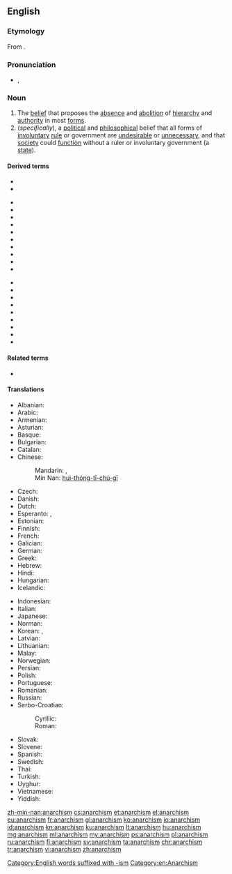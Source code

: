 ==English==
{{wikipedia}}
{{commons|Category:Anarchism}}
{{wikisource|Portal:Anarchism}}
{{wikibooks|Category:Anarchism}}

===Etymology===
From {{suffix|anarchy|ism|lang=en}}.

===Pronunciation===
* {{a|GenAm}} {{enPR|ʹănər'kĭzəm}}, {{IPA|/ˈænəɹˌkɪzəm/|lang=en}}

===Noun===
{{en-noun|-|s}}

# The [[belief]] that proposes the [[absence]] and [[abolition]] of [[hierarchy]] and [[authority]] in most [[form]]s.
# (''specifically''), a [[political]] and [[philosophical]] belief that all forms of [[involuntary]] [[rule]] or government are [[undesirable]] or [[unnecessary]], and that [[society]] could [[function]] without a ruler or involuntary government (a [[state]]).

====Derived terms====
* {{l|en|anarchist}}
* {{l|en|anarcho-}}
{{rel-top4|Names of anarchist schools containing the word "anarchism"}}
* {{l|en|black anarchism}}
* {{l|en|Christian anarchism}}
* {{l|en|collectivist anarchism}}
* {{l|en|egoist anarchism}}
* {{l|en|existentialist anarchism}}
* {{l|en|green anarchism}}
* {{l|en|individualist anarchism}}
* {{l|en|infoanarchism}}
* {{l|en|insurrectionary anarchism}}
* {{l|en|left anarchism}}
{{rel-mid}}
* {{l|en|National-Anarchism}}
* {{l|en|philosophical anarchism}}
* {{l|en|post-anarchism}}
* {{l|en|postcolonial anarchism}}
* {{l|en|queer anarchism}}
* {{l|en|social anarchism}}
* {{l|en|synthesis anarchism}}
* {{l|en|veganarchism}}
* {{l|en|anarchism without adjectives}}
{{rel-bottom}}

====Related terms====
* {{l|en|anarchy}}

====Translations====
{{trans-top|belief that proposes the absence and abolition of government in all forms}}
* Albanian: {{t+|sq|anarkizëm}}
* Arabic: {{t|ar|فَوْضَوِيَّة|f}}
* Armenian: {{t+|hy|անարխիզմ}}
* Asturian: {{t|ast|anarquismu|m}}
* Basque: {{t+|eu|anarkismo}}
* Bulgarian: {{t+|bg|анархизъм|m}}
* Catalan: {{t+|ca|anarquisme|m}}
* Chinese:
*: Mandarin: {{t+|cmn|無政府主義|sc=Hani}}, {{t|cmn|无政府主义|tr=wúzhèngfǔzhǔyì|sc=Hani}}
*: Min Nan: [[hui-thóng-tī-chú-gī]]
* Czech: {{t+|cs|anarchismus|m}}
* Danish: {{t|da|anarkisme}}
* Dutch: {{t+|nl|anarchisme}}
* Esperanto: {{t|eo|anarĥiismo}}, {{t|eo|anarkiismo}}
* Estonian: {{t|et|anarhism}}
* Finnish: {{t+|fi|anarkismi}}
* French: {{t+|fr|anarchisme|m}}
* Galician: {{t+|gl|anarquismo|m}}
* German: {{t+|de|Anarchismus|m}}
* Greek: {{t+|el|αναρχισμός|m}}
* Hebrew: {{t+|he|אנרכיזם|m|tr=anarkhizm}}
* Hindi: {{t+|hi|अराजकता|tr=arājakatā}}
* Hungarian: {{t+|hu|anarchizmus}}
* Icelandic: {{t|is|stjórnleysisstefna}}
{{trans-mid}}
* Indonesian: {{t+|id|anarkisme}}
* Italian: {{t+|it|anarchismo|m}}
* Japanese: {{t|ja|アナキズム|tr=anākizumu}}
* Norman: {{t|nrf|anarchisme|m}}
* Korean: {{t|ko|아나키즘|sc=Hang}}, {{t|ko|무정부주의|sc=Kore}}
* Latvian: {{t|lv|anarhisms}}
* Lithuanian: {{t+|lt|anarchizmas}}
* Malay: {{t|ms|anarkisme}}
* Norwegian: {{t|no|anarkisme}}
* Persian: {{t|fa|دولت‌زدائی}}
* Polish: {{t+|pl|anarchizm|m}}
* Portuguese: {{t+|pt|anarquismo|m}}
* Romanian: {{t+|ro|anarhism}}
* Russian: {{t+|ru|анархи́зм|m}}
* Serbo-Croatian:
*: Cyrillic: {{t|sh|анархизам|m}}
*: Roman: {{t+|sh|anarhizam|m}}
* Slovak: {{t|sk|anarchizmus|m}}
* Slovene: {{t+|sl|anarhizem|m}}
* Spanish: {{t+|es|anarquismo|m}}
* Swedish: {{t+|sv|anarkism}}
* Thai: {{t|th|ลัทธิอนาธิปไตย|tr=láttí ànaatíp-bpàdtai}}
* Turkish: {{t+|tr|anarşizm}}
* Uyghur: {{t|ug|anarxizm}}
* Vietnamese: {{t|vi|chủ nghĩa vô chính phủ}}
* Yiddish: {{t|yi|אַנאַרכיזם|m}}
{{trans-bottom}}

[[Category:English words suffixed with -ism]]
[[Category:en:Anarchism]]

[[zh-min-nan:anarchism]]
[[cs:anarchism]]
[[et:anarchism]]
[[el:anarchism]]
[[eu:anarchism]]
[[fr:anarchism]]
[[gl:anarchism]]
[[ko:anarchism]]
[[io:anarchism]]
[[id:anarchism]]
[[kn:anarchism]]
[[ku:anarchism]]
[[lt:anarchism]]
[[hu:anarchism]]
[[mg:anarchism]]
[[ml:anarchism]]
[[my:anarchism]]
[[ps:anarchism]]
[[pl:anarchism]]
[[ru:anarchism]]
[[fi:anarchism]]
[[sv:anarchism]]
[[ta:anarchism]]
[[chr:anarchism]]
[[tr:anarchism]]
[[vi:anarchism]]
[[zh:anarchism]]